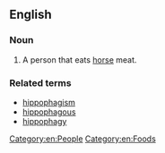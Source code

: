 ==English==

===Noun===
{{en-noun}}

# {{label|en|rare}} A person that eats [[horse]] meat.

===Related terms===
* [[hippophagism]]
* [[hippophagous]]
* [[hippophagy]]
[[Category:en:People]]
[[Category:en:Foods]]
